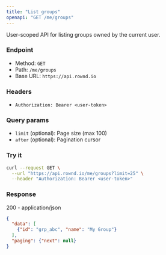 ```yaml
---
title: "List groups"
openapi: "GET /me/groups"
---
```


User-scoped API for listing groups owned by the current user.

### Endpoint

- Method: `GET`
- Path: `/me/groups`
- Base URL: `https://api.rownd.io`

### Headers

- `Authorization: Bearer <user-token>`

### Query params

- `limit` (optional): Page size (max 100)
- `after` (optional): Pagination cursor

### Try it

```bash
curl --request GET \
  --url "https://api.rownd.io/me/groups?limit=25" \
  --header "Authorization: Bearer <user-token>"
```

### Response

200 - application/json

```json
{
  "data": [
    {"id": "grp_abc", "name": "My Group"}
  ],
  "paging": {"next": null}
}
```
